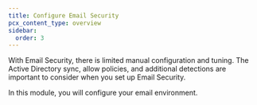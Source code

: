 ```yaml
---
title: Configure Email Security
pcx_content_type: overview
sidebar:
  order: 3
---
```


With Email Security, there is limited manual configuration and tuning. The Active Directory sync, allow policies, and additional detections are important to consider when you set up Email Security.

In this module, you will configure your email environment.